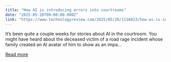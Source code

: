 ```yaml
---
title: "How AI is introducing errors into courtrooms"
date: "2025-05-20T09:00:00.000Z"
link: "https://www.technologyreview.com/2025/05/20/1116823/how-ai-is-introducing-errors-into-courtrooms/"
---
```


It’s been quite a couple weeks for stories about AI in the courtroom. You might have heard about the deceased victim of a road rage incident whose family created an AI avatar of him to show as an impa...

[Read more](https://www.technologyreview.com/2025/05/20/1116823/how-ai-is-introducing-errors-into-courtrooms/)
